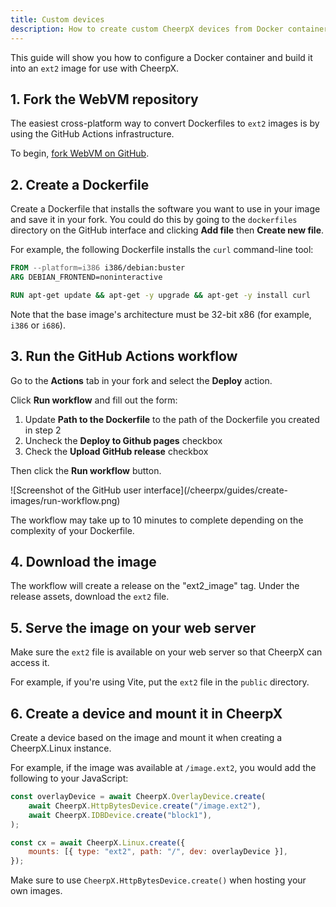 ```yaml
---
title: Custom devices
description: How to create custom CheerpX devices from Docker containers
---
```


This guide will show you how to configure a Docker container and build it into an `ext2` image for use with CheerpX.

## 1. Fork the WebVM repository

The easiest cross-platform way to convert Dockerfiles to `ext2` images is by using the GitHub Actions infrastructure.

To begin, [fork WebVM on GitHub](https://github.com/leaningtech/webvm/fork).

## 2. Create a Dockerfile

Create a Dockerfile that installs the software you want to use in your image and save it in your fork. You could do this by going to the `dockerfiles` directory on the GitHub interface and clicking **Add file** then **Create new file**.

For example, the following Dockerfile installs the `curl` command-line tool:

```dockerfile
FROM --platform=i386 i386/debian:buster
ARG DEBIAN_FRONTEND=noninteractive

RUN apt-get update && apt-get -y upgrade && apt-get -y install curl
```

Note that the base image's architecture must be 32-bit x86 (for example, `i386` or `i686`).

## 3. Run the GitHub Actions workflow

Go to the **Actions** tab in your fork and select the **Deploy** action.

Click **Run workflow** and fill out the form:

1. Update **Path to the Dockerfile** to the path of the Dockerfile you created in step 2
2. Uncheck the **Deploy to Github pages** checkbox
3. Check the **Upload GitHub release** checkbox

Then click the **Run workflow** button.

<div class="mx-48">![Screenshot of the GitHub user interface](/cheerpx/guides/create-images/run-workflow.png)</div>

The workflow may take up to 10 minutes to complete depending on the complexity of your Dockerfile.

## 4. Download the image

The workflow will create a release on the "ext2_image" tag. Under the release assets, download the `ext2` file.

## 5. Serve the image on your web server

Make sure the `ext2` file is available on your web server so that CheerpX can access it.

For example, if you're using Vite, put the `ext2` file in the `public` directory.

## 6. Create a device and mount it in CheerpX

Create a device based on the image and mount it when creating a CheerpX.Linux instance.

For example, if the image was available at `/image.ext2`, you would add the following to your JavaScript:

```js
const overlayDevice = await CheerpX.OverlayDevice.create(
	await CheerpX.HttpBytesDevice.create("/image.ext2"),
	await CheerpX.IDBDevice.create("block1"),
);

const cx = await CheerpX.Linux.create({
	mounts: [{ type: "ext2", path: "/", dev: overlayDevice }],
});
```

Make sure to use `CheerpX.HttpBytesDevice.create()` when hosting your own images.

[`CheerpX.Linux.create`]: /docs/reference/CheerpX-Linux-create
